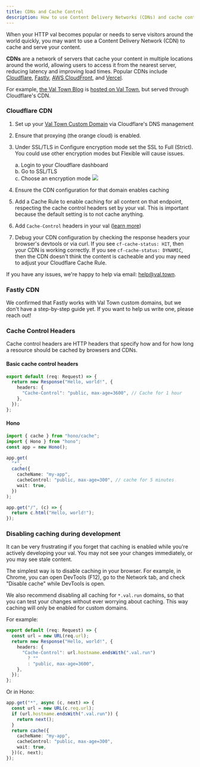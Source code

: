 ```yaml
---
title: CDNs and Cache Control
description: How to use Content Delivery Networks (CDNs) and cache control headers with HTTP vals
---
```


When your HTTP val becomes popular or needs to serve visitors around the world quickly, you may want to use a Content Delivery Network (CDN) to cache and serve your content.

**CDNs** are a network of servers that cache your content in multiple locations around the world, allowing users to access it from the nearest server, reducing latency and improving load times. Popular CDNs include [Cloudflare](https://www.cloudflare.com/), [Fastly](https://www.fastly.com/), [AWS CloudFront](https://aws.amazon.com/cloudfront/), and [Vercel](https://vercel.com/).

For example, [the Val Town Blog](https://blog.val.town) is [hosted on Val Town](https://www.val.town/x/valdottown/blog), but served through Cloudflare's CDN.

### Cloudflare CDN

1. Set up your [Val Town Custom Domain](/vals/http/custom-domains) via Cloudflare's DNS management
2. Ensure that proxying (the orange cloud) is enabled.
3. Under SSL/TLS in Configure encryption mode set the SSL to Full (Strict). You could use other encryption modes but Flexible will cause issues.
   
   a. Login to your Cloudflare dashboard  
   b. Go to SSL/TLS  
   c. Choose an encryption mode
   ![](./cloudflare-encryption.png)


4. Ensure the CDN configuration for that domain enables caching
5. Add a Cache Rule to enable caching for all content on that endpoint, respecting the cache control headers set by your val. This is important because the default setting is to not cache anything.
6. Add `Cache-Control` headers in your val ([learn more](#cache-control-headers))
7. Debug your CDN configuration by checking the response headers your browser's devtools or via curl. If you see `cf-cache-status: HIT`, then your CDN is working correctly. If you see `cf-cache-status: DYNAMIC`, then the CDN doesn't think the content is cacheable and you may need to adjust your Cloudflare Cache Rule.

If you have any issues, we're happy to help via email: help@val.town.

### Fastly CDN

We confirmed that Fastly works with Val Town custom domains, but we don't have a step-by-step guide yet. If you want to help us write one, please reach out!

### Cache Control Headers

Cache control headers are HTTP headers that specify how and for how long a resource should be cached by browsers and CDNs.

#### Basic cache control headers

```ts
export default (req: Request) => {
  return new Response("Hello, world!", {
    headers: {
      "Cache-Control": "public, max-age=3600", // Cache for 1 hour
    },
  });
};
```

#### Hono

```ts
import { cache } from "hono/cache";
import { Hono } from "hono";
const app = new Hono();

app.get(
  "*",
  cache({
    cacheName: "my-app",
    cacheControl: "public, max-age=300", // cache for 5 minutes
    wait: true,
  })
);

app.get("/", (c) => {
  return c.html("Hello, world!");
});
```

### Disabling caching during development

It can be very frustrating if you forget that caching is enabled while you're actively developing your val. You may not see your changes immediately, or you may see stale content.

The simplest way is to disable caching in your browser. For example, in Chrome, you can open DevTools (F12), go to the Network tab, and check "Disable cache" while DevTools is open.

We also recommend disabling all caching for `*.val.run` domains, so that you can test your changes without ever worrying about caching. This way caching will only be enabled for custom domains.

For example:

```ts
export default (req: Request) => {
  const url = new URL(req.url);
  return new Response("Hello, world!", {
    headers: {
      "Cache-Control": url.hostname.endsWith(".val.run")
        ? ""
        : "public, max-age=3600",
    },
  });
};
```

Or in Hono:

```ts
app.get("*", async (c, next) => {
  const url = new URL(c.req.url);
  if (url.hostname.endsWith(".val.run")) {
    return next();
  }
  return cache({
    cacheName: "my-app",
    cacheControl: "public, max-age=300",
    wait: true,
  })(c, next);
});
```
